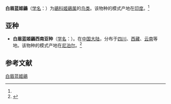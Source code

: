 {{Speciesbox
| name = 白眉蓝姬鶲
| status = LC | status_system = IUCN3.1
| status_ref = <ref>{{IUCN2006|assessors=BirdLife International|year=2004|id=51700|title=Ficedula superciliaris|downloaded=[[2007-04-21|2007-04-21]]}}</ref>
| image = 
| image_width = 260px
| image_caption = 西南亚种 ''Ficedula superciliaris aestigma''
| genus = Ficedula
| species = superciliaris
| authority = (Jerdon)<ref name='id3832'>{{cite web| url =http://www.bioinfo.cn/db05/BjdwSpecies.php?action=view&id=3832| title =白眉蓝姬鶲| work =《中国动物物种编目数据库》| publisher =中国科学院微生物研究所| author =中国科学院动物研究所| accessdate =2009-04-04| deadurl =yes| archiveurl =https://web.archive.org/web/20160305060140/http://www.bioinfo.cn/db05/BjdwSpecies.php?action=view&id=3832| archivedate =2016-03-05}}</ref>
}}

'''白眉蓝姬鶲'''（[[学名|学名]]：{{lang|la|''Ficedula superciliaris''}}）为[[鶲科|鶲科]][[姬鶲属|姬鶲属]]的[[鸟类|鸟类]]。该物种的模式产地在[[印度|印度]]。<ref name='id3832'/>

==亚种==
*'''白眉蓝姬鶲西南亚种'''（[[学名|学名]]：{{lang|la|''Ficedula superciliaris aestigma''}}）。在[[中国大陆|中国大陆]]，分布于[[四川|四川]]、[[西藏|西藏]]、[[云南|云南]]等地。该物种的模式产地在[[尼泊尔|尼泊尔]]。<ref name='id3833'>{{cite web| url =http://www.bioinfo.cn/db05/BjdwSpecies.php?action=view&id=3833| title =白眉蓝姬鶲西南亚种| work =《中国动物物种编目数据库》| publisher =中国科学院微生物研究所| author =中国科学院动物研究所| accessdate =2009-04-04| deadurl =yes| archiveurl =https://web.archive.org/web/20160305042011/http://www.bioinfo.cn/db05/BjdwSpecies.php?action=view&id=3833| archivedate =2016-03-05}}</ref>

== 参考文献 ==
{{reflist}}
{{Taxonbar|from=Q900078}}

[[Category:姬鹟属|白眉蓝姬鶲]]


{{雀形目小作品}}